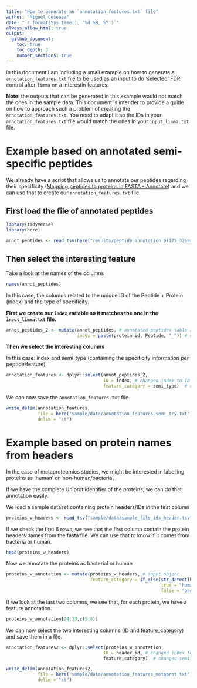 ```yaml
---
title: "How to generate an `annotation_features.txt` file"
author: "Miguel Cosenza"
date: "`r format(Sys.time(), '%d %B, %Y')`"
always_allow_html: true
output: 
  github_document:
    toc: true
    toc_depth: 3
    number_sections: true
---
```


In this document I am including a small example on how to generate a `annotation_features.txt` file to be used as an input to do 'selected' FDR control after `limma` on a interestin features.

__Note__: the outputs that can be generated in this example would not match the ones in the sample data. This document is intender to provide a guide on how to approach such a problem of creating the `annotation_features.txt`. You need to adapt it so the IDs in your `annotation_features.txt` file would match the ones in your `input_limma.txt` file.

# Example based on annotated semi-specific peptides

We already have a script that allows us to annotate our peptides regarding their specificity ([Mapping peptides to proteins in FASTA - Annotate](https://github.com/MiguelCos/mapping_peptides_to_proteins_from_fasta_file)) and we can use that to create our `annotation_features.txt` file.

## First load the file of annotated peptides

```r
library(tidyverse)
library(here)

annot_peptides <- read_tsv(here("results/peptide_annotation_pif75_32searchv2.tsv"))
```

## Then select the interesting feature  

Take a look at the names of the columns

```r
names(annot_peptides)
```


In this case, the columns related to the unique ID of the Peptide + Protein (index) and the type of specificity.

__First we create our `index` variable so it matches the one in the `input_limma.txt` file.__

```r
annot_peptides_2 <- mutate(annot_peptides, # annotated peptides table as input
                           index = paste(protein_id, Peptide, "_")) # new variable index is created by concatenating protein ID and peptide.
```

__Then we select the interesting columns__

In this case: index and semi_type (containing the specificity information per peptide/feature)  

```r
annotation_features <- dplyr::select(annot_peptides_2,
                                     ID = index, # changed index to ID column name
                                     feature_category = semi_type)  # changed semi_type to feature_category column name
```

We can now save the `annotation_features.txt` file

```r
write_delim(annotation_features,
            file = here("sample/data/annotation_features_semi_try.txt"), 
            delim = "\t")
```

# Example based on protein names from headers

In the case of metaproteomics studies, we might be interested in labelling proteins as 'human' or 'non-human/bacteria'.

If we have the complete Uniprot identifier of the proteins, we can do that annotation easily.

We load a sample dataset containing protein headers/IDs in the first column

```r
proteins_w_headers <- read_tsv("sample/data/sample_file_ids_header.tsv")  
```

If we check the first 6 rows, we see that the first column contain the protein headers names from the fasta file. We can use that to know if it comes from bacteria or human.

```r
head(proteins_w_headers)
```

Now we annotate the proteins as bacterial or human

```r
proteins_w_annotation <- mutate(proteins_w_headers, # input object
                                feature_category = if_else(str_detect(header_id,"_HUMAN"), 
                                                           true = "human",
                                                           false = "bacteria")) # feature category is the name that this column should have in the `annotation_features.txt`
```

If we look at the last two columns, we see that, for each protein, we have a feature annotation.

```r
proteins_w_annotation[24:33,c(5:8)]
```

We can now select the two interesting columns (ID and feature_category) and save them in a file.

```r
annotation_features2 <- dplyr::select(proteins_w_annotation,
                                     ID = header_id, # changed index to ID column name
                                     feature_category)  # changed semi_type to feature_category column name
```

```r
write_delim(annotation_features2,
            file = here("sample/data/annotation_features_metaprot.txt"), 
            delim = "\t")
```




